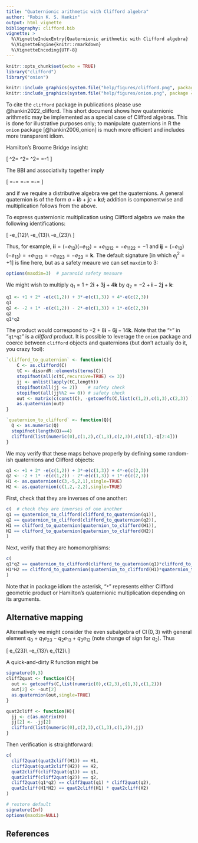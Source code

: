 ```yaml
---
title: "Quaternionic arithmetic with Clifford algebra"
author: "Robin K. S. Hankin"
output: html_vignette
bibliography: clifford.bib
vignette: >
  %\VignetteIndexEntry{Quaternionic arithmetic with Clifford algebra}
  %\VignetteEngine{knitr::rmarkdown}
  %\VignetteEncoding{UTF-8}
---
```



```r
knitr::opts_chunk$set(echo = TRUE)
library("clifford")
library("onion")
```

```r
knitr::include_graphics(system.file("help/figures/clifford.png", package = "clifford"))
knitr::include_graphics(system.file("help/figures/onion.png", package = "onion"))
```

To cite the `clifford` package in publications please use
@hankin2022_clifford.  This short document shows how quaternionic
arithmetic may be implemented as a special case of Clifford algebras.
This is done for illustrative purposes only; to manipulate quaternions
in R the `onion` package [@hankin2006_onion] is much more efficient
and includes more transparent idiom.

Hamilton's Broome Bridge insight:

\[
\mathbf{i}^2=
\mathbf{j}^2=
\mathbf{k}^2=
\mathbf{i}\mathbf{j}\mathbf{k}=-1
\]

The BBI and associativity together imply

\[
\mathbf{j}\mathbf{k}=-\mathbf{k}\mathbf{j}=\mathbf{i}\qquad
\mathbf{k}\mathbf{i}=-\mathbf{i}\mathbf{k}=\mathbf{j}\qquad
\mathbf{i}\mathbf{j}=-\mathbf{j}\mathbf{i}=\mathbf{k}\qquad
\]

and if we require a distributive algebra we get the quaternions.  A
general quaternion is of the form
$a+\mathbf{i}b+\mathbf{j}c+\mathbf{k}d$; addition is componentwise and
multiplication follows from the above.

To express quaternionic multiplication using Clifford algebra we
make the following identifications:

\[
\mathbf{i}\leftrightarrow -e_{12}\\
\mathbf{j}\leftrightarrow -e_{13}\\
\mathbf{k}\leftrightarrow -e_{23}\\
\]

Thus, for example,
$\mathbf{ii}=(-e_{12})(-e_{12})=+e_{1212}=-e_{1122}=-1$ and
$\mathbf{ij}=(-e_{12})(-e_{13})=+e_{1213}=-e_{1123}=-e_{23}=\mathbf{k}$.
The default signature [in which $e_i^2=+1$] is fine here, but as a
safety meaure we can set `maxdim` to 3:

```r
options(maxdim=3)  # paranoid safety measure
```

We might wish to multiply $q_1=1+2\mathbf{i}+3\mathbf{j}+4\mathbf{k}$
by $q_2=-2+\mathbf{i}-2\mathbf{j}+\mathbf{k}$:
  
```r
q1 <- +1 + 2* -e(c(1,2)) + 3*-e(c(1,3)) + 4*-e(c(2,3))
q1
q2 <- -2 + 1* -e(c(1,2)) - 2*-e(c(1,3)) + 1*-e(c(2,3))
q2
q1*q2
```


The product would correspond to $-2+8\mathbf{i} -6\mathbf{j}
-14\mathbf{k}$.  Note that the "`*`" in "`q1*q2`" is a _clifford_
product.  It is possible to leverage the `onion` package and coerce
between `clifford` objects and quaternions (but don't actually do it,
you crazy fool):

```r
`clifford_to_quaternion` <- function(C){
    C <- as.clifford(C)
    tC <- disordR::elements(terms(C))
    stopifnot(all(c(tC,recursive=TRUE) <= 3))
    jj <- unlist(lapply(tC,length))
    stopifnot(all(jj <= 2))    # safety check
    stopifnot(all(jj%%2 == 0)) # safety check
    out <- matrix(c(const(C), -getcoeffs(C,list(c(1,2),c(1,3),c(2,3)) )))
    as.quaternion(out)
}
```


```r
`quaternion_to_clifford` <- function(Q){
  Q <- as.numeric(Q)
  stopifnot(length(Q)==4)
  clifford(list(numeric(0),c(1,2),c(1,3),c(2,3)),c(Q[1],-Q[2:4]))
}
```

We may verify that these maps behave properly by defining some
random-ish quaternions and Clifford objects:

```r
q1 <- +1 + 2* -e(c(1,2)) + 3*-e(c(1,3)) + 4*-e(c(2,3))
q2 <- -2 + 1* -e(c(1,2)) - 2*-e(c(1,3)) + 1*-e(c(2,3))
H1 <- as.quaternion(c(3,-5,2,1),single=TRUE)
H2 <- as.quaternion(c(1,2,-2,2),single=TRUE)
```

First, check that they are inverses of one another:

```r
c(  # check they are inverses of one another
q1 == quaternion_to_clifford(clifford_to_quaternion(q1)),
q2 == quaternion_to_clifford(clifford_to_quaternion(q2)),
H1 == clifford_to_quaternion(quaternion_to_clifford(H1)),
H2 == clifford_to_quaternion(quaternion_to_clifford(H2))
)
```


Next, verify that they are homomorphisms:

```r
c(
q1*q2 == quaternion_to_clifford(clifford_to_quaternion(q1)*clifford_to_quaternion(q2)),
H1*H2 == clifford_to_quaternion(quaternion_to_clifford(H1)*quaternion_to_clifford(H2))
)
```

Note that in package idiom the asterisk, "`*`" represents either
Clifford geometric product or Hamilton's quaternionic multiplication
depending on its arguments.

## Alternative mapping

Alternatively we might consider the even subalgebra of
$\operatorname{Cl}(0,3)$ with general element $q_0 + q_1e_{23}
-q_2e_{13} + q_3e_{12}$ (note change of sign for $q_2$).  Thus

\[
\mathbf{i}\leftrightarrow e_{23}\\
\mathbf{j}\leftrightarrow -e_{13}\\
\mathbf{k}\leftrightarrow e_{12}\\
\]


A quick-and-dirty R function might be

```r
signature(0,3)
cliff2quat <- function(C){
  out <- getcoeffs(C,list(numeric(0),c(2,3),c(1,3),c(1,2)))
  out[2] <- -out[2]
  as.quaternion(out,single=TRUE)
}

quat2cliff <- function(H){
  jj <- c(as.matrix(H))
  jj[2] <- -jj[2]
  clifford(list(numeric(0),c(2,3),c(1,3),c(1,2)),jj)
}
```

Then verification is straightforward:

```r
c(
  cliff2quat(quat2cliff(H1)) == H1,
  cliff2quat(quat2cliff(H2)) == H2,
  quat2cliff(cliff2quat(q1)) == q1,
  quat2cliff(cliff2quat(q2)) == q2,
  cliff2quat(q1*q2) == cliff2quat(q1) * cliff2quat(q2),
  quat2cliff(H1*H2) == quat2cliff(H1) * quat2cliff(H2)
)
```

```r
# restore default
signature(Inf)
options(maxdim=NULL)
```

## References
